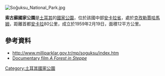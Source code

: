 [[Image:Soğuksu_National_Park.jpg|right]]
{{coord|40|27|14.87|N|32|37|20.34|E|display=title}}

'''索古蘇國家公園'''是[[土耳其|土耳其]]的[[國家公園|國家公園]]，位於該國中部[[安卡拉省|安卡拉省]]，處於[[克孜勒賈哈馬姆|克孜勒賈哈馬姆]]，距離首都[[安卡拉|安卡拉]]80公里，成立於1959年2月19日，面積12平方公里。

==參考資料==
* http://www.milliparklar.gov.tr/mp/soguksu/index.htm {{Wayback|url=http://www.milliparklar.gov.tr/mp/soguksu/index.htm |date=20160330172617 }}
*[https://vimeo.com/154032762 Documentary film ''A Forest in Steppe''] {{Wayback|url=https://vimeo.com/154032762 |date=20160416125146 }}

{{Turkey-geo-stub}}
[[Category:土耳其國家公園|Category:土耳其國家公園]]